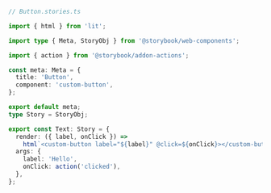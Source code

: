 ```ts
// Button.stories.ts

import { html } from 'lit';

import type { Meta, StoryObj } from '@storybook/web-components';

import { action } from '@storybook/addon-actions';

const meta: Meta = {
  title: 'Button',
  component: 'custom-button',
};

export default meta;
type Story = StoryObj;

export const Text: Story = {
  render: ({ label, onClick }) =>
    html`<custom-button label="${label}" @click=${onClick}></custom-button>`,
  args: {
    label: 'Hello',
    onClick: action('clicked'),
  },
};
```
